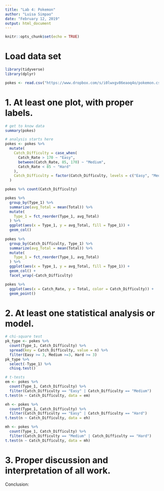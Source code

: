```yaml
---
title: "Lab 4: Pokemon"
author: "Luisa Simpao"
date: "February 12, 2019"
output: html_document
---
```


```r
knitr::opts_chunk$set(echo = TRUE)
```

# Load data set

```r
library(tidyverse)
library(dplyr)

pokes <- read.csv("https://www.dropbox.com/s/i0lwxgv86eaoq4o/pokemon.csv?dl=1")
```

# 1. At least one plot, with proper labels.

```r

# get to know data
summary(pokes)

# analysis starts here
pokes <- pokes %>% 
  mutate(
    Catch_Difficulty = case_when(
      Catch_Rate > 170 ~ "Easy",
      between(Catch_Rate, 85, 170) ~ "Medium", 
      Catch_Rate < 85 ~ "Hard"
    ),
    Catch_Difficulty = factor(Catch_Difficulty, levels = c("Easy", "Medium", "Hard"))
  ) 

pokes %>% count(Catch_Difficulty)

pokes %>% 
  group_by(Type_1) %>% 
  summarize(avg_Total = mean(Total)) %>% 
  mutate(
    Type_1 = fct_reorder(Type_1, avg_Total)
  ) %>%
  ggplot(aes(x = Type_1, y = avg_Total, fill = Type_1)) +
  geom_col()
  
pokes %>% 
  group_by(Catch_Difficulty, Type_1) %>% 
  summarize(avg_Total = mean(Total)) %>% 
  mutate(
    Type_1 = fct_reorder(Type_1, avg_Total)
  ) %>%
  ggplot(aes(x = Type_1, y = avg_Total, fill = Type_1)) +
  geom_col() +
  facet_wrap(~Catch_Difficulty)

pokes %>% 
  ggplot(aes(x = Catch_Rate, y = Total, color = Catch_Difficulty)) + 
  geom_point()

```

# 2. At least one statistical analysis or model.
```r
  
# chi-square test
pk_type <- pokes %>%
  count(Type_1, Catch_Difficulty) %>%
  spread(key = Catch_Difficulty, value = n) %>%
  filter(Easy >= 3, Medium >=3, Hard >= 3)
pk_type %>% 
  select(-Type_1) %>% 
  chisq.test()

# t-tests
em <- pokes %>%
  count(Type_1, Catch_Difficulty) %>% 
  filter(Catch_Difficulty == "Easy" | Catch_Difficulty == "Medium")
t.test(n ~ Catch_Difficulty, data = em)

eh <- pokes %>%
  count(Type_1, Catch_Difficulty) %>% 
  filter(Catch_Difficulty == "Easy" | Catch_Difficulty == "Hard")
t.test(n ~ Catch_Difficulty, data = eh)

mh <- pokes %>%
  count(Type_1, Catch_Difficulty) %>% 
  filter(Catch_Difficulty == "Medium" | Catch_Difficulty == "Hard")
t.test(n ~ Catch_Difficulty, data = mh)

```

# 3. Proper discussion and interpretation of all work.

Conclusion: 